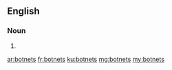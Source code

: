 ==English==

===Noun===
{{head|en}}

# {{plural of|botnet}}

[[ar:botnets]]
[[fr:botnets]]
[[ku:botnets]]
[[mg:botnets]]
[[my:botnets]]